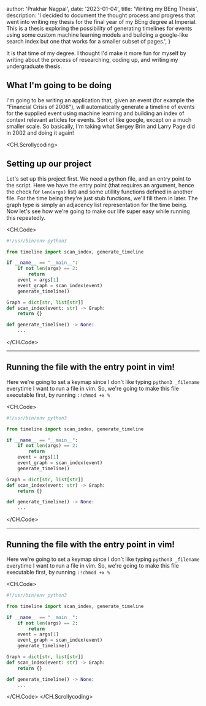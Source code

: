 
  author: 'Prakhar Nagpal',
  date: '2023-01-04',
  title: 'Writing my BEng Thesis',
  description:
    'I decided to document the thought process and progress that went into writing my thesis for the final year of my BEng degree at Imperial. This is a thesis exploring the possibility of generating timelines for events using some custom machine learning models and building a google-like search index but one that works for a smaller subset of pages.',
}

 
It is that time of my degree. I thought I'd make it more fun for myself by writing about the process of researching, coding up, and writing my undergraduate thesis.

## What I'm going to be doing

I'm going to be writing an application that, given an event (for example the "Financial Crisis of 2008"), will automatically generate a timeline of events for the supplied event using machine learning and building an index of context relevant articles for events. Sort of like google, except on a much smaller scale. So basically, I'm taking what Sergey Brin and Larry Page did in 2002 and doing it again!

<CH.Scrollycoding>
## Setting up our project

Let's set up this project first. We need a python file, and an entry point to the script. Here we have the entry point (that requires an argument, hence the check for `len(args)` list) and some utillity functions defined in another file. For the time being they're just stub functions, we'll fill them in later.
The graph type is simply an adjacency list representation for the time being. Now let's see how we're going to make our life super easy while running this repeatedly.

<CH.Code>

```python main.py focus=5 rows={1}
#!/usr/bin/env python3

from timeline import scan_index, generate_timeline

if __name__ == "__main__":
	if not len(args) == 2:
		return
	event = args[1]
	event_graph = scan_index(event)
    generate_timeline()
```

```python timeline.py
Graph = dict[str, list[str]]
def scan_index(event: str) -> Graph:
	return {}

def generate_timeline() -> None:
	...
```

</CH.Code>

---

## Running the file with the entry point in vim!
Here we're going to set a keymap since I don't like typing `python3 _filename` everytime I want to run a file in vim. So, we're going to make this file executable first, by running `:!chmod +x %`

<CH.Code>
```python main.py focus=1
#!/usr/bin/env python3

from timeline import scan_index, generate_timeline

if __name__ == "__main__":
	if not len(args) == 2:
		return
	event = args[1]
	event_graph = scan_index(event)
    generate_timeline()
```

```python timeline.py
Graph = dict[str, list[str]]
def scan_index(event: str) -> Graph:
	return {}

def generate_timeline() -> None:
	...
```
</CH.Code>

---

## Running the file with the entry point in vim!
Here we're going to set a keymap since I don't like typing `python3 _filename` everytime I want to run a file in vim. So, we're going to make this file executable first, by running `:!chmod +x %`

<CH.Code>
```python main.py focus=1
#!/usr/bin/env python3

from timeline import scan_index, generate_timeline

if __name__ == "__main__":
	if not len(args) == 2:
		return
	event = args[1]
	event_graph = scan_index(event)
    generate_timeline()
```

```python timeline.py
Graph = dict[str, list[str]]
def scan_index(event: str) -> Graph:
	return {}

def generate_timeline() -> None:
	...
```
</CH.Code>
</CH.Scrollycoding>
